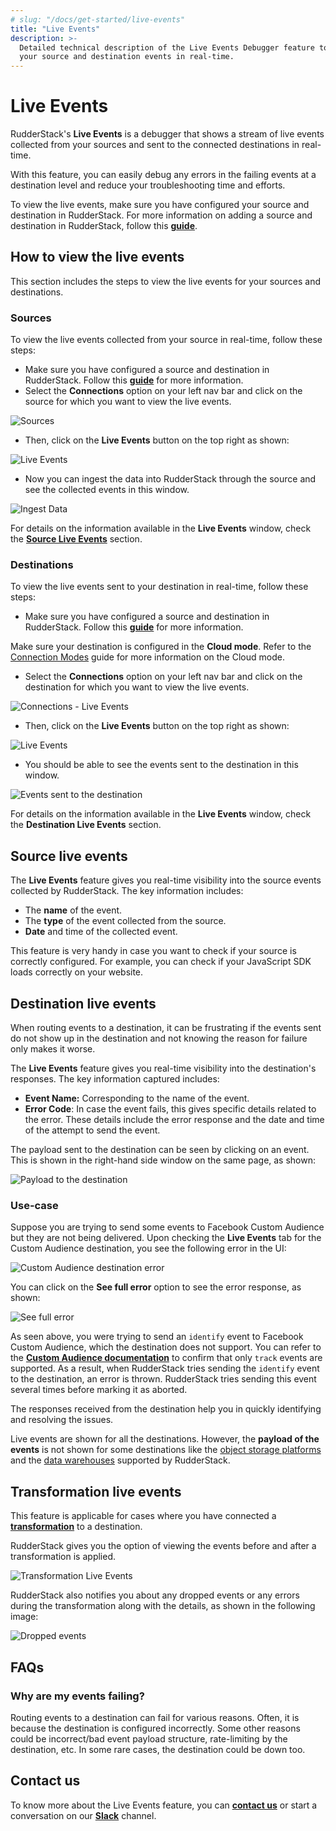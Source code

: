 ```yaml
---
# slug: "/docs/get-started/live-events"
title: "Live Events"
description: >-
  Detailed technical description of the Live Events Debugger feature to debug
  your source and destination events in real-time.
---
```


# Live Events

RudderStack's **Live Events** is a debugger that shows a stream of live events collected from your sources and sent to the connected destinations in real-time.

With this feature, you can easily debug any errors in the failing events at a destination level and reduce your troubleshooting time and efforts.

<div class="warningBlock">

To view the live events, make sure you have configured your source and destination in RudderStack. For more information on adding a source and destination in RudderStack, follow this <a href="https://rudderstack.com/docs/connections/adding-source-and-destination-rudderstack//">**guide**</a>.

</div>

## How to view the live events

This section includes the steps to view the live events for your sources and destinations.‌

### Sources

To view the live events collected from your source in real-time, follow these steps:‌

- Make sure you have configured a source and destination in RudderStack. Follow this [**guide**](https://app.gitbook.com/@rudderlabs/s/rudderlabs-1/~/diff/drafts/-MdGKMQEdba4ZbKvF7Mf/connections/adding-source-and-destination-rudderstack) for more information.
- Select the **Connections** option on your left nav bar and click on the source for which you want to view the live events.

<!-- <img src="../../../images/assets/image (119).png" /> -->

<img src="../../../images/assets/image (119).png" alt="Sources" />
<span class="imageTitle"></span>

- Then, click on the **Live Events** button on the top right as shown:

<!-- <img src="../../../images/assets/image (123).png" /> -->

<img src="../../../images/assets/image (123).png" alt="Live Events" />
<span class="imageTitle"></span>

- Now you can ingest the data into RudderStack through
  the source and see the collected events in this window.

<!-- <img src="../../../images/assets/image (115).png" /> -->

<img src="../../../../images/assets/image (115).png" alt="Ingest Data" />

<div class="infoBlock">

For details on the information available in the **Live Events** window, check the [**Source Live Events**](https://rudderstack.com/docs/get-started/live-events/#source-live-events) section.

</div>

### Destinations

To view the live events sent to your destination in real-time, follow these steps:

- Make sure you have configured a source and destination in RudderStack. Follow this [**guide**](https://rudderstack.com/docs/connections/adding-source-and-destination-rudderstack//) for more information.

<div class="warningBlock">

Make sure your destination is configured in the **Cloud mode**. Refer to the <a href="https://rudderstack.com/docs/connections/rudderstack-connection-modes//">Connection Modes</a> guide for more information on the Cloud mode.

</div>

- Select the **Connections** option on your left nav bar and click on the destination for which you want to view the live events.

<!-- <img src="../../../images/assets/image (117).png" /> -->

<img
  src="../../../images/assets/image (117).png"
  alt="Connections - Live Events"
/>
<span class="imageTitle"></span>

- Then, click on the **Live Events** button on the top right as shown:

<!-- <img src="../../../images/assets/image (124) (1).png" /> -->

<img src="../../../images/assets/image (124) (1).png" alt="Live Events" />
<span class="imageTitle"></span>

- You should be able to see the events sent to the destination in this window.

<!-- <img src="../../../images/assets/image (125).png" /> -->

<img
  src="../../../images/assets/image (125).png"
  alt="Events sent to the destination"
/>

<div class="infoBlock">

For details on the information available in the **Live Events** window, check the **Destination Live Events** section.

</div>

## Source live events

The **Live Events** feature gives you real-time visibility into the source events collected by RudderStack. The key information includes:

- The **name** of the event.
- The **type** of the event collected from the source.
- **Date** and time of the collected event.

<div class="successBlock">

  This feature is very handy in case you want to check if your source is
  correctly configured. For example, you can check if your JavaScript SDK loads
  correctly on your website.
</div>

## Destination live events

When routing events to a destination, it can be frustrating if the events sent do not show up in the destination and not knowing the reason for failure only makes it worse.

The **Live Events** feature gives you real-time visibility into the destination's responses. The key information captured includes:

- **Event Name:** Corresponding to the name of the event.
- **Error Code**: In case the event fails, this gives specific details related to the error. These details include the error response and the date and time of the attempt to send the event.

The payload sent to the destination can be seen by clicking on an event. This is shown in the right-hand side window on the same page, as shown:

<!-- <img src="../../../images/assets/screen-shot-2021-06-30-at-10.03.52-pm.png" /> -->

<img
  src="../../../images/assets/screen-shot-2021-06-30-at-10.03.52-pm.png"
  alt="Payload to the destination"
/>

### Use-case

Suppose you are trying to send some events to Facebook Custom Audience but they are not being delivered. Upon checking the **Live Events** tab for the Custom Audience destination, you see the following error in the UI:

<!-- <img src="../../../images/assets/image (116).png" /> -->

<img
  src="../../../images/assets/image (116).png"
  alt="Custom Audience destination error"
/>

You can click on the **See full error** option to see the error response, as shown:

<!-- <img src="../../../images/assets/screen-shot-2021-07-08-at-4.21.13-pm.png" /> -->

<img
  src="../../../images/assets/screen-shot-2021-07-08-at-4.21.13-pm.png"
  alt="See full error"
/>

As seen above, you were trying to send an `identify` event to Facebook Custom Audience, which the destination does not support. You can refer to the [**Custom Audience documentation**](https://rudderstack.com/docs/destinations/advertising/fb-custom-audience) to confirm that only `track` events are supported. As a result, when RudderStack tries sending the `identify` event to the destination, an error is thrown. RudderStack tries sending this event several times before marking it as aborted.

<div class="successBlock">

  The responses received from the destination help you in quickly identifying
  and resolving the issues.
</div>

<div class="warningBlock">

Live events are shown for all the destinations. However, the **payload of the events** is not shown for some destinations like the <a href="https://rudderstack.com/docs/destinations/storage-platforms/">object storage platforms</a> and the <a href="https://rudderstack.com/docs/data-warehouse-integrations/">data warehouses</a> supported by RudderStack.

</div>

## Transformation live events

<div class="infoBlock">

  This feature is applicable for cases where you have connected a <a href="https://docs.rudderstack.com/transformations/#adding-a-transformation">**transformation**</a> to a destination.

</div>

RudderStack gives you the option of viewing the events before and after a transformation is applied.

<img
  src="https://user-images.githubusercontent.com/59817155/137110303-0e9f42f2-4b5d-4a1a-ab34-5cbeea10f2ec.png"
  alt="Transformation Live Events"
/>

RudderStack also notifies you about any dropped events or any errors during the transformation along with the details, as shown in the following image:

<img
  src="https://user-images.githubusercontent.com/59817155/137110584-e2ff154e-8eba-42d3-9f3b-3022bb10f141.png"
  alt="Dropped events"
/>

## FAQs

### Why are my events failing?

Routing events to a destination can fail for various reasons. Often, it is because the destination is configured incorrectly. Some other reasons could be incorrect/bad event payload structure, rate-limiting by the destination, etc. In some rare cases, the destination could be down too.

## Contact us

To know more about the Live Events feature, you can [**contact us**](mailto:%20docs@rudderstack.com) or start a conversation on our [**Slack**](https://rudderstack.com/join-rudderstack-slack-community) channel.
